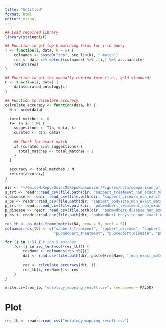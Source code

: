 ```yaml
---
title: "Untitled"
format: html
editor: visual
---
```


```r
## Load required library
library(stringdist)

## Function to get top k matching terms for i-th query
T <- function(i, data, k = 5) {
    colnames <- paste0("top", seq_len(k), "_match")
    res <- data %>% select(colnames) %>% .[i,] %>% as.character
    return(res)
}

## Function to get the manually curated term (i.e., gold standard)
C <- function(i, data) {
    data$curated_ontology[i]
}

## Function to calculate accuracy
calculate_accuracy <- function(data, k) {
  N <- nrow(data)
  
  total_matches <- 0
  for (n in 1:N) {
    suggestions <- T(n, data, k)
    curated <- C(n, data)
    
    ## Check for exact match
    if (curated %in% suggestions) {
      total_matches <- total_matches + 1
    }
  }
  
  accuracy <- total_matches / N
  return(accuracy)
}
```

```r
dir <- "~/OmicsMLRepo/OmicsMLRepoHarmonizer/Figures/data/comparison_of_models"
s_trt <- readr::read_csv(file.path(dir, "sapbert_treatment_non_exact_match_results.csv"))
s_disease <- readr::read_csv(file.path(dir, "sapbert_disease_non_exact_match_results.csv"))
s_bs <- readr::read_csv(file.path(dir, "sapbert_bodysite_non_exact_match_results.csv"))
p_trt <- readr::read_csv(file.path(dir, "pubmedbert_treatment_non_exact_match_results.csv"))
p_disease <- readr::read_csv(file.path(dir, "pubmedbert_disease_non_exact_match_results.csv"))
p_bs <- readr::read_csv(file.path(dir, "pubmedbert_bodysite_non_exact_match_results.csv"))
```

```r
res_tb <- as.data.frame(matrix(NA, nrow = 5, ncol = 6))
colnames(res_tb) <- c("sapbert_treatment", "sapbert_disease", "sapbert_bodysite",
                      "pubmedbert_treatment", "pubmedbert_disease", "pubmedbert_bodysite")

for (i in 1:5) { # top 5 matches
    for (j in seq_len(ncol(res_tb))) {
        resName <- colnames(res_tb)[j]
        dat <- read.csv(file.path(dir, paste0(resName, "_non_exact_match_results.csv")))
        
        res <- calculate_accuracy(dat, i)
        res_tb[i, resName] <- res
    }
}
```

```r
write.csv(res_tb, "ontology_mapping_result.csv", row.names = FALSE)
```

# Plot
```r
res_tb <- readr::read_csv("ontology_mapping_result.csv")
```



